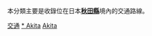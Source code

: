 {{Catnav|頁面分類|各種主題的頁面分類|按國家分類|各國交通|日本交通}}
{{Catnav|頁面分類|人类社会|交通|各國交通|日本交通}}

本分類主要是收錄位在日本'''[[秋田縣|秋田縣]]'''境內的交通路線。
{{日本行政區劃分類導航|交通}}
{{commons category|Transport in Akita prefecture}}

[[Category:秋田縣|交通]]
[[Category:東北地方交通|* Akita]]
[[Category:日本各都道府縣交通|Akita]]